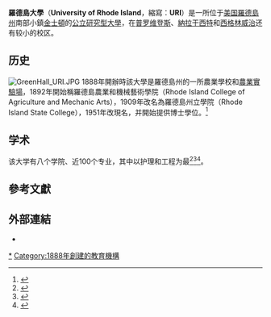 {{Infobox university
 |name = University of Rhode Island
 |native_name =
 |image = University of Rhode Island entrance sign.jpg
 |caption =
 |latin_name =
 |motto = Think Big. We Do.
 |mottoeng = 
 |established = 1892年
 |closed =
 |type = 旗艦大學；[[公立大學|公立大學]]；[[研究型大學|研究型大學]]；[[贈地大學|贈地大學]]；[[海援大學|海援大學]]
 |affiliation =
 |endowment = US$ 1.246億（2016）
 |officer_in_charge =
 |chairman =
 |chancellor = 
 |president = David M. Dooley, Ph.D.
 |vice-president =
 |superintendent =
 |provost = Donald H. DeHayes, Ph.D.
 |vice_chancellor =
 |rector =
 |principal =
 |dean =
 |director =
 |head_label =
 |head =
 |staff = 675全職
 |students = 16,795
 |undergrad = 13,589
 |postgrad = 2,900
 |doctoral =
 |other =
 |city = [[金士頓_(羅德島州)|金士頓]]
 |state = [[羅德島州|羅德島州]]
 |country = 美國
 |coor = 
 |campus = 郊區，{{convert|1250|acre}}
 |former_names =Rhode Island College of Agriculture and the Mechanic Arts (1892–1909)<br />Rhode Island State College (1909–1951)
 |colors =哥倫比亞藍、深藍和白色 {{colorbox|#75B2DD}} {{colorbox|#002B7F}} {{colorbox|white}}
 |nickname = Rams
 |mascot = Rhody the Ram
 |athletics = [[NCAA|NCAA]] Division I<br />[[Atlantic_10_Conference|Atlantic 10 Conference]]<br />[[Colonial_Athletic_Association|Colonial Athletic Association]]
 |sports = 17支校隊
 |website = [http://www.uri.edu/ www.uri.edu]
 |logo = [[File:University_of_Rhode_Island_logo.png|140px]]
 |footnotes =
}}

'''羅德島大學'''（'''University of Rhode Island'''，縮寫：'''URI'''）是一所位于[[美国|美国]][[羅德島州|羅德島州]]南部小鎮[[金士頓_(羅德島州)|金士頓]]的[[公立大学|公立]][[研究型大學|研究型大學]]，在[[普罗维登斯_(罗德岛州)|普罗维登斯]]、[[納拉干西特|納拉干西特]]和[[西格林威治_(罗德岛州)|西格林威治]]还有较小的校区。

==历史==
[[File:GreenHall_URI.JPG|thumb]]
1888年開辦時該大學是羅德島州的一所農業學校和[[農業實驗場|農業實驗場]]，1892年開始稱羅德島農業和機械藝術學院（Rhode Island College of Agriculture and Mechanic Arts），1909年改名為羅德島州立學院（Rhode Island State College），1951年改現名，并開始提供博士學位。<ref>{{cite news|last=Associated Press|title=New RI Board of Ed meets for first time|url=http://www.wpri.com/news/local/providence/providence-new-ri-board-of-ed-meets-for-first-time|accessdate=18 August 2013|date=11 March 2013|deadurl=yes|archiveurl=https://archive.is/20130818041102/http://www.wpri.com/news/local/providence/providence-new-ri-board-of-ed-meets-for-first-time|archivedate=2013年8月18日}}</ref>
== 学术==
{{Infobox US university ranking
<!-- U.S. rankings -->
| ARWU_NU = 182-190
| Forbes  = 444
| USNWR_NU = 170
| THE_N = 401-500
| Wamo_NU = 151
<!-- Global rankings -->
|ARWU_W = 801-900
|THE_W = 601-800
|QS_W =
|USNWR_W = 774
}}

该大学有八个学院、近100个专业，其中以护理和工程为最<ref>{{cite web|url=http://www.uri.edu/iep|title=International Engineering Program|website=www.uri.edu|access-date=2017-10-09|archive-date=2013-10-14|archive-url=https://web.archive.org/web/20131014023606/http://www.uri.edu/iep/|dead-url=no}}</ref><ref>{{Cite news|last=King Head|first=Sarah|title=Engineers with a foreign language build global bridges|url=http://www.universityworldnews.com/article.php?story=20120210080844817|accessdate=21 March 2012|newspaper=University World News|date=12 February 2012|archive-date=2018-08-13|archive-url=https://web.archive.org/web/20180813112010/http://www.universityworldnews.com/article.php?story=20120210080844817|dead-url=no}}</ref><ref>{{cite web |url=http://www.pbn.com/URI-team-wins-international-robotic-boat-contest,59417 |title=URI team wins international robotic boat contest – Providence Business News |publisher=Pbn.com |accessdate=2014-08-15 |archive-date=2019-06-29 |archive-url=https://web.archive.org/web/20190629062609/https://pbn.com/URI-team-wins-international-robotic-boat-contest,59417/ |dead-url=no }}</ref>。

==參考文獻==
{{Reflist|30em}}

==外部連結==
* {{Official website|http://www.uri.edu/}}

{{羅德島州的學院和大學}}

{{Coord|41.48071|N|71.52580|W|source:placeopedia|display=title}}

{{DEFAULTSORT:Rhode Island, University Of}}
[[Category:羅德島大學|*]]
[[Category:1888年創建的教育機構|Category:1888年創建的教育機構]]
